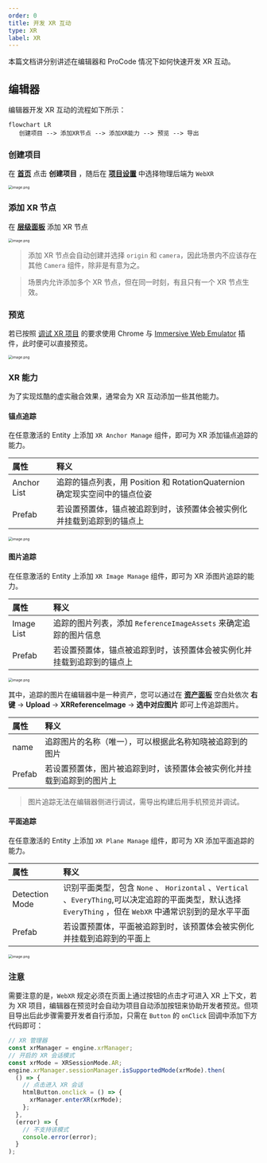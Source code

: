 ```yaml
---
order: 0
title: 开发 XR 互动
type: XR
label: XR
---
```


本篇文档讲分别讲述在编辑器和 ProCode 情况下如何快速开发 XR 互动。

## 编辑器

编辑器开发 XR 互动的流程如下所示：

```mermaid
flowchart LR
   创建项目 --> 添加XR节点 --> 添加XR能力 --> 预览 --> 导出
```

### 创建项目

在 **[首页](/docs/interface/intro/#%E9%A6%96%E9%A1%B5)** 点击 **创建项目** ，随后在 **[项目设置](/docs/interface/sidebar/#项目设置)** 中选择物理后端为 `WebXR`

<img src="https://mdn.alipayobjects.com/huamei_yo47yq/afts/img/A*n0b_Sa89AKoAAAAAAAAAAAAADhuCAQ/original" alt="image.png" style="zoom:50%;" />

### 添加 XR 节点

在 **[层级面板](/docs/interface/hierarchy/)** 添加 XR 节点

<img src="https://mdn.alipayobjects.com/huamei_yo47yq/afts/img/A*qGeqSa-gx8EAAAAAAAAAAAAADhuCAQ/original" alt="image.png" style="zoom:50%;" />

> 添加 XR 节点会自动创建并选择 `origin` 和 `camera`，因此场景内不应该存在其他 `Camera` 组件，除非是有意为之。

> 场景内允许添加多个 XR 节点，但在同一时刻，有且只有一个 XR 节点生效。

### 预览

若已按照 [调试 XR 项目](/docs/xr/quickStart/debug/) 的要求使用 Chrome 与 [Immersive Web Emulator](https://chromewebstore.google.com/detail/immersive-web-emulator/cgffilbpcibhmcfbgggfhfolhkfbhmik) 插件，此时便可以直接预览。

<img src="https://mdn.alipayobjects.com/huamei_yo47yq/afts/img/A*aiw2Tq994REAAAAAAAAAAAAADhuCAQ/original" alt="image.png" style="zoom:50%;" />

### XR 能力

为了实现炫酷的虚实融合效果，通常会为 XR 互动添加一些其他能力。

#### 锚点追踪

在任意激活的 Entity 上添加 `XR Anchor Manage` 组件，即可为 XR 添加锚点追踪的能力。

| 属性        | 释义                                                                       |
| :---------- | :------------------------------------------------------------------------- |
| Anchor List | 追踪的锚点列表，用 Position 和 RotationQuaternion 确定现实空间中的锚点位姿 |
| Prefab      | 若设置预置体，锚点被追踪到时，该预置体会被实例化并挂载到追踪到的锚点上     |

<img src="https://mdn.alipayobjects.com/huamei_yo47yq/afts/img/A*QJgzSasSHmQAAAAAAAAAAAAADhuCAQ/original" alt="image.png" style="zoom:50%;" />

#### 图片追踪

在任意激活的 Entity 上添加 `XR Image Manage` 组件，即可为 XR 添图片追踪的能力。

| 属性       | 释义                                                                   |
| :--------- | :--------------------------------------------------------------------- |
| Image List | 追踪的图片列表，添加 `ReferenceImageAssets` 来确定追踪的图片信息       |
| Prefab     | 若设置预置体，锚点被追踪到时，该预置体会被实例化并挂载到追踪到的锚点上 |

<img src="https://mdn.alipayobjects.com/huamei_yo47yq/afts/img/A*QJgzSasSHmQAAAAAAAAAAAAADhuCAQ/original" alt="image.png" style="zoom:50%;" />

其中，追踪的图片在编辑器中是一种资产，您可以通过在 **[资产面板](/docs/assets/interface/)** 空白处依次 **右键** → **Upload** → **XRReferenceImage** → **选中对应图片** 即可上传追踪图片。

| 属性   | 释义                                                                   |
| :----- | :--------------------------------------------------------------------- |
| name   | 追踪图片的名称（唯一），可以根据此名称知晓被追踪到的图片               |
| Prefab | 若设置预置体，图片被追踪到时，该预置体会被实例化并挂载到追踪到的图片上 |

> 图片追踪无法在编辑器侧进行调试，需导出构建后用手机预览并调试。

#### 平面追踪

在任意激活的 Entity 上添加 `XR Plane Manage` 组件，即可为 XR 添加平面追踪的能力。

| 属性 | 释义 |
| :-- | :-- |
| Detection Mode | 识别平面类型，包含 `None` 、 `Horizontal` 、`Vertical` 、`EveryThing`,可以决定追踪的平面类型，默认选择 `EveryThing` ，但在 `WebXR` 中通常识别到的是水平平面 |
| Prefab | 若设置预置体，平面被追踪到时，该预置体会被实例化并挂载到追踪到的平面上 |

<img src="https://mdn.alipayobjects.com/huamei_yo47yq/afts/img/A*10GkTo4k-CcAAAAAAAAAAAAADhuCAQ/original" alt="image.png" style="zoom:50%;" />

### 注意

需要注意的是，`WebXR` 规定必须在页面上通过按钮的点击才可进入 XR 上下文，若为 XR 项目，编辑器在预览时会自动为项目自动添加按钮来协助开发者预览。但项目导出后此步骤需要开发者自行添加，只需在 `Button` 的 `onClick` 回调中添加下方代码即可：

```typescript
// XR 管理器
const xrManager = engine.xrManager;
// 开启的 XR 会话模式
const xrMode = XRSessionMode.AR;
engine.xrManager.sessionManager.isSupportedMode(xrMode).then(
  () => {
    // 点击进入 XR 会话
    htmlButton.onclick = () => {
      xrManager.enterXR(xrMode);
    };
  },
  (error) => {
    // 不支持该模式
    console.error(error);
  }
);
```

